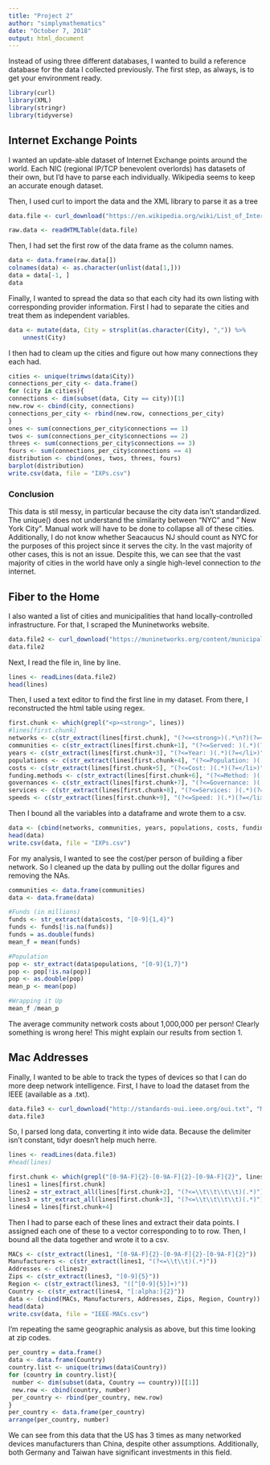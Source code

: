 ```yaml
---
title: "Project 2"
author: "simplymathematics"
date: "October 7, 2018"
output: html_document
---
```

Instead of using three different databases, I wanted to build a reference database for the data I collected previously. The first step, as always, is to get your environment ready.

```r
library(curl)
library(XML)
library(stringr)
library(tidyverse)

```
## Internet Exchange Points
I wanted an update-able dataset of Internet Exchange points around the world. Each NIC (regional IP/TCP benevolent overlords) has datasets of their own, but I'd have to parse each individually. Wikipedia seems to keep an accurate enough dataset. 

Then, I used curl to import the data and the XML library to parse it as a tree
```r

data.file <- curl_download("https://en.wikipedia.org/wiki/List_of_Internet_exchange_points_by_size", "IXPs/ixps.html")

raw.data <- readHTMLTable(data.file)

```
Then, I had set the first row of the data frame as the column names.
```r
data <- data.frame(raw.data[])
colnames(data) <- as.character(unlist(data[1,]))
data = data[-1, ]
data
```
Finally, I wanted to spread the data so that each city had its own listing with corresponding provider information. First I had to separate the cities and treat them as independent variables.
```r

data <- mutate(data, City = strsplit(as.character(City), ",")) %>% 
    unnest(City)

```

I then had to cleam up the cities and figure out how many connections they each had.
```r
cities <- unique(trimws(data$City))
connections_per_city <- data.frame()
for (city in cities){
connections <- dim(subset(data, City == city))[1]
new.row <- cbind(city, connections)
connections_per_city <- rbind(new.row, connections_per_city)
}
ones <- sum(connections_per_city$connections == 1)
twos <- sum(connections_per_city$connections == 2)
threes <- sum(connections_per_city$connections == 3)
fours <- sum(connections_per_city$connections == 4)
distribution <- cbind(ones, twos, threes, fours)
barplot(distribution)
write.csv(data, file = "IXPs.csv")
```
### Conclusion
This data is stil messy, in particular because the city data isn't standardized. The unique() does not understand the similarity between "NYC" and " New York City". Manual work will have to be done to collapse all of these cities. Additionally, I do not know whether Seacaucus NJ should count as NYC for the purposes of this project since it serves the city. In the vast majority of other cases, this is not an issue. Despite this, we can see that the vast majority of cities in the world have only a single high-level connection to *the* internet. 

## Fiber to the Home
I also wanted a list of cities and municipalities that hand locally-controlled infrastructure. For that, I scraped the Muninetworks website.
```r
data.file2 <- curl_download("https://muninetworks.org/content/municipal-ftth-networks", "FTTH/ftth.html")
data.file2
```
Next, I read the file in, line by line.
```r
lines <- readLines(data.file2)
head(lines)
```
Then, I used a text editor to find the first line in my dataset. From there, I reconstructed the html table using regex.
```r
first.chunk <- which(grepl("<p><strong>", lines))
#lines[first.chunk]
networks <- c(str_extract(lines[first.chunk], "(?<=<strong>)(.*\n?)(?=</strong>)"))
communities <- c(str_extract(lines[first.chunk+1], "(?<=Served: )(.*)(?=</em>)" ))
years <- c(str_extract(lines[first.chunk+3], "(?<=Year: )(.*)(?=</li>)" ))
populations <- c(str_extract(lines[first.chunk+4], "(?<=Population: )(.*)(?=</li>)" ))
costs <- c(str_extract(lines[first.chunk+5], "(?<=Cost: )(.*)(?=</li>)"))
funding.methods <- c(str_extract(lines[first.chunk+6], "(?<=Method: )(.*)(?=</li>)" ))
governances <- c(str_extract(lines[first.chunk+7], "(?<=Governance: )(.*)(?=</li>)" ))
services <- c(str_extract(lines[first.chunk+8], "(?<=Services: )(.*)(?=</li>)" ))
speeds <- c(str_extract(lines[first.chunk+9], "(?<=Speed: )(.*)(?=</li>)" ))
```
Then I bound all the variables into a dataframe and wrote them to a csv.
```r
data <- (cbind(networks, communities, years, populations, costs, funding.methods, governances, services, speeds))
head(data)
write.csv(data, file = "IXPs.csv")
```
For my analysis, I wanted to see the cost/per person of building a fiber network. So I cleaned up the data by pulling out the dollar figures and removing the NAs. 
```r
communities <- data.frame(communities)
data <- data.frame(data)

#Funds (in millions)
funds <- str_extract(data$costs, "[0-9]{1,4}")
funds <- funds[!is.na(funds)]
funds = as.double(funds)
mean_f = mean(funds)

#Population
pop <- str_extract(data$populations, "[0-9]{1,7}")
pop <- pop[!is.na(pop)]
pop <- as.double(pop)
mean_p <- mean(pop)

#Wrapping it Up
mean_f /mean_p
```
The average community network costs about 1,000,000 per person! Clearly something is wrong here! This might explain our results from section 1.

## Mac Addresses
Finally, I wanted to be able to track the types of devices so that I can do more deep network intelligence. First, I have to load the dataset from the IEEE (available as a .txt).

```r
data.file3 <- curl_download("http://standards-oui.ieee.org/oui.txt", "MACs/IEEE-MACs.txt")
data.file3
```
So, I parsed long data, converting it into wide data. Because the delimiter isn't constant, tidyr doesn't help much herre.

```r
lines <- readLines(data.file3)
#head(lines)

first.chunk <- which(grepl("[0-9A-F]{2}-[0-9A-F]{2}-[0-9A-F]{2}", lines))
lines1 = lines[first.chunk]
lines2 = str_extract_all(lines[first.chunk+2], "(?<=\\t\\t\\t\\t)(.*)")
lines3 = str_extract_all(lines[first.chunk+3], "(?<=\\t\\t\\t\\t)(.*)")
lines4 = lines[first.chunk+4]
```

Then I had to parse each of these lines and extract their data points. I assigned each one of these to a vector corresponding to to row. Then, I bound all the data together and wrote it to a csv.

```r
MACs <- c(str_extract(lines1, "[0-9A-F]{2}-[0-9A-F]{2}-[0-9A-F]{2}"))
Manufacturers <- c(str_extract(lines1, "(?<=\\t\\t)(.*)"))
Addresses <- c(lines2)
Zips <- c(str_extract(lines3, "[0-9]{5}"))
Region <- c(str_extract(lines3, "([^[0-9]{5}]+)"))
Country <- c(str_extract(lines4, "[:alpha:]{2}"))
data <- (cbind(MACs, Manufacturers, Addresses, Zips, Region, Country))
head(data)
write.csv(data, file = "IEEE-MACs.csv")

```
I'm repeating the same geographic analysis as above, but this time looking at zip codes. 
```r
per_country = data.frame()
data <- data.frame(Country)
country.list <- unique(trimws(data$Country))
for (country in country.list){
 number <- dim(subset(data, Country == country))[[1]]
 new.row <- cbind(country, number)
 per_country <- rbind(per_country, new.row)
}
per_country <- data.frame(per_country)
arrange(per_country, number)
```
We can see from this data that the US has 3 times as many networked devices manufacturers than China, despite other assumptions. Additionally, both Germany and Taiwan have significant investments in this field.

